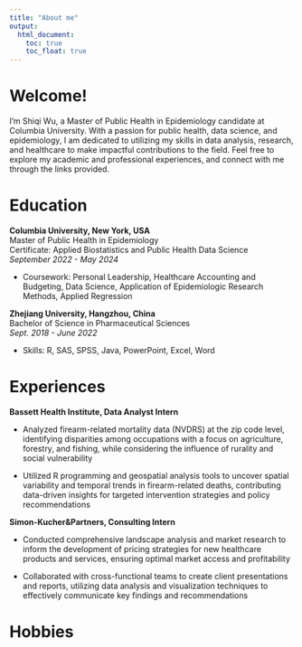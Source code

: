 ```yaml
---
title: "About me"
output: 
  html_document:
    toc: true
    toc_float: true
---
```


# Welcome!

I'm Shiqi Wu, a Master of Public Health in Epidemiology candidate at Columbia University. With a passion for public health, data science, and epidemiology, I am dedicated to utilizing my skills in data analysis, research, and healthcare to make impactful contributions to the field. Feel free to explore my academic and professional experiences, and connect with me through the links provided.

# Education

**Columbia University, New York, USA**  
Master of Public Health in Epidemiology  
Certificate: Applied Biostatistics and Public Health Data Science  
*September 2022 - May 2024*

- Coursework: Personal Leadership, Healthcare Accounting and Budgeting, Data Science, Application of Epidemiologic Research Methods, Applied Regression

**Zhejiang University, Hangzhou, China**  
Bachelor of Science in Pharmaceutical Sciences  
*Sept. 2018 - June 2022*

- Skills: R, SAS, SPSS, Java, PowerPoint, Excel, Word

# Experiences

**Bassett Health Institute, Data Analyst Intern** 

- Analyzed firearm-related mortality data (NVDRS) at the zip code level, identifying disparities among occupations with a focus on agriculture, forestry, and fishing, while considering the influence of rurality and social vulnerability

- Utilized R programming and geospatial analysis tools to uncover spatial variability and temporal trends in firearm-related deaths, contributing data-driven insights for targeted intervention strategies and policy recommendations

**Simon-Kucher&Partners, Consulting Intern**

-	Conducted comprehensive landscape analysis and market research to inform the development of pricing strategies for new healthcare products and services, ensuring optimal market access and profitability

-	Collaborated with cross-functional teams to create client presentations and reports, utilizing data analysis and visualization techniques to effectively communicate key findings and recommendations

# Hobbies

